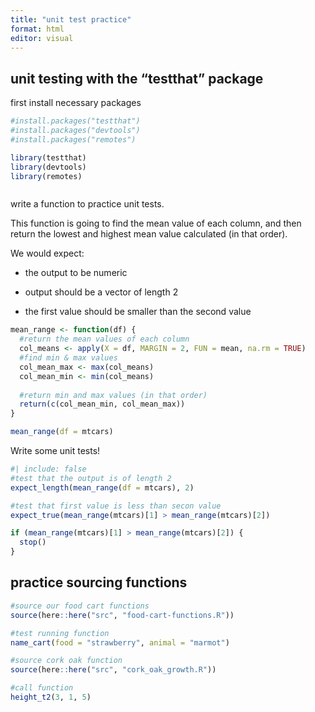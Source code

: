 ```yaml
---
title: "unit test practice"
format: html
editor: visual
---
```


## unit testing with the "testthat" package

first install necessary packages

```r
#install.packages("testthat")
#install.packages("devtools")
#install.packages("remotes")
```

```r
library(testthat)
library(devtools)
library(remotes)
```

```r

```

write a function to practice unit tests.

This function is going to find the mean value of each column, and then return the lowest and highest mean value calculated (in that order).

We would expect:

-   the output to be numeric

-   output should be a vector of length 2

-   the first value should be smaller than the second value

```r
mean_range <- function(df) {
  #return the mean values of each column
  col_means <- apply(X = df, MARGIN = 2, FUN = mean, na.rm = TRUE)
  #find min & max values
  col_mean_max <- max(col_means)
  col_mean_min <- min(col_means)
  
  #return min and max values (in that order)
  return(c(col_mean_min, col_mean_max))
}

mean_range(df = mtcars)
```

Write some unit tests!

```r
#| include: false
#test that the output is of length 2
expect_length(mean_range(df = mtcars), 2)

#test that first value is less than secon value
expect_true(mean_range(mtcars)[1] > mean_range(mtcars)[2])

if (mean_range(mtcars)[1] > mean_range(mtcars)[2]) {
  stop()
}
```

## practice sourcing functions

```r
#source our food cart functions
source(here::here("src", "food-cart-functions.R"))

#test running function
name_cart(food = "strawberry", animal = "marmot")
```

```r
#source cork oak function
source(here::here("src", "cork_oak_growth.R"))

#call function
height_t2(3, 1, 5)

```
